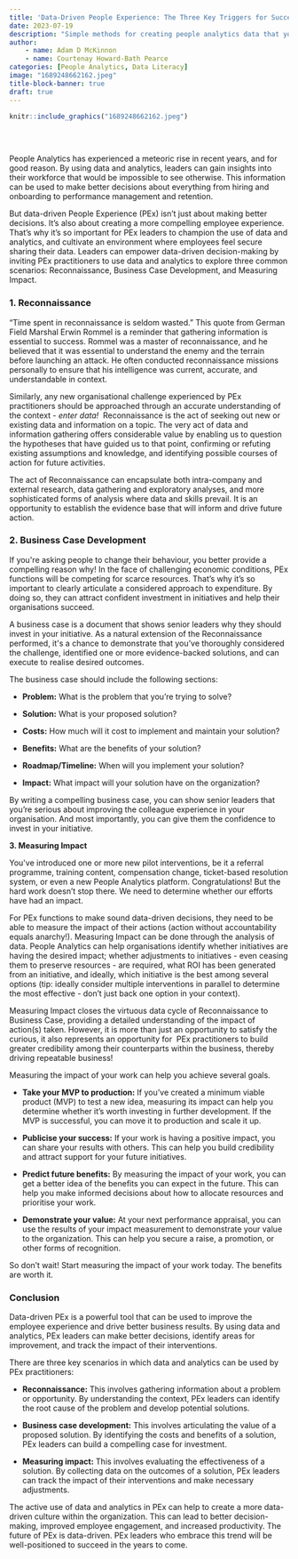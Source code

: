 ```yaml
---
title: 'Data-Driven People Experience: The Three Key Triggers for Success'
date: 2023-07-19
description: "Simple methods for creating people analytics data that you can reuse in your context."
author: 
    - name: Adam D McKinnon
    - name: Courtenay Howard-Bath Pearce
categories: [People Analytics, Data Literacy]
image: "1689248662162.jpeg"
title-block-banner: true
draft: true
---
```


```r
knitr::include_graphics("1689248662162.jpeg")
  
```

<br>

People Analytics has experienced a meteoric rise in recent years, and for good reason. By using data and analytics, leaders can gain insights into their workforce that would be impossible to see otherwise. This information can be used to make better decisions about everything from hiring and onboarding to performance management and retention.

But data-driven People Experience (PEx) isn't just about making better decisions. It's also about creating a more compelling employee experience. That's why it's so important for PEx leaders to champion the use of data and analytics, and cultivate an environment where employees feel secure sharing their data. Leaders can empower data-driven decision-making by inviting PEx practitioners to use data and analytics to explore three common scenarios: Reconnaissance, Business Case Development, and Measuring Impact.

### **1. Reconnaissance**

"Time spent in reconnaissance is seldom wasted." This quote from German Field Marshal Erwin Rommel is a reminder that gathering information is essential to success. Rommel was a master of reconnaissance, and he believed that it was essential to understand the enemy and the terrain before launching an attack. He often conducted reconnaissance missions personally to ensure that his intelligence was current, accurate, and understandable in context.

Similarly, any new organisational challenge experienced by PEx practitioners should be approached through an accurate understanding of the context - *enter data!*  Reconnaissance is the act of seeking out new or existing data and information on a topic. The very act of data and information gathering offers considerable value by enabling us to question the hypotheses that have guided us to that point, confirming or refuting existing assumptions and knowledge, and identifying possible courses of action for future activities. 

The act of Reconnaissance can encapsulate both intra-company and external research, data gathering and exploratory analyses, and more sophisticated forms of analysis where data and skills prevail. It is an opportunity to establish the evidence base that will inform and drive future action.

### **2. Business Case Development**

If you\'re asking people to change their behaviour, you better provide a compelling reason why! In the face of challenging economic conditions, PEx functions will be competing for scarce resources. That's why it's so important to clearly articulate a considered approach to expenditure. By doing so, they can attract confident investment in initiatives and help their organisations succeed.

A business case is a document that shows senior leaders why they should invest in your initiative. As a natural extension of the Reconnaissance performed, it\'s a chance to demonstrate that you've thoroughly considered the challenge, identified one or more evidence-backed solutions, and can execute to realise desired outcomes.

The business case should include the following sections:

-   **Problem:** What is the problem that you're trying to solve?

-   **Solution:** What is your proposed solution?

-   **Costs:** How much will it cost to implement and maintain your solution?

-   **Benefits:** What are the benefits of your solution?

-   **Roadmap/Timeline:** When will you implement your solution?

-   **Impact:** What impact will your solution have on the organization?

By writing a compelling business case, you can show senior leaders that you're serious about improving the colleague experience in your organisation. And most importantly, you can give them the confidence to invest in your initiative.

**3. Measuring Impact**

You\'ve introduced one or more new pilot interventions, be it a referral programme, training content, compensation change, ticket-based resolution system, or even a new People Analytics platform. Congratulations! But the hard work doesn't stop there. We need to determine whether our efforts have had an impact.

For PEx functions to make sound data-driven decisions, they need to be able to measure the impact of their actions (action without accountability equals anarchy!). Measuring Impact can be done through the analysis of data. People Analytics can help organisations identify whether initiatives are having the desired impact; whether adjustments to initiatives - even ceasing them to preserve resources - are required, what ROI has been generated from an initiative, and ideally, which initiative is the best among several options (tip: ideally consider multiple interventions in parallel to determine the most effective - don't just back one option in your context).

Measuring Impact closes the virtuous data cycle of Reconnaissance to Business Case, providing a detailed understanding of the impact of action(s) taken. However, it is more than just an opportunity to satisfy the curious, it also represents an opportunity for  PEx practitioners to build greater credibility among their counterparts within the business, thereby driving repeatable business! 

Measuring the impact of your work can help you achieve several goals.

-   **Take your MVP to production:** If you've created a minimum viable product (MVP) to test a new idea, measuring its impact can help you determine whether it's worth investing in further development. If the MVP is successful, you can move it to production and scale it up.

-   **Publicise your success:** If your work is having a positive impact, you can share your results with others. This can help you build credibility and attract support for your future initiatives.

-   **Predict future benefits:** By measuring the impact of your work, you can get a better idea of the benefits you can expect in the future. This can help you make informed decisions about how to allocate resources and prioritise your work.

-   **Demonstrate your value:** At your next performance appraisal, you can use the results of your impact measurement to demonstrate your value to the organization. This can help you secure a raise, a promotion, or other forms of recognition.

So don't wait! Start measuring the impact of your work today. The benefits are worth it.

### **Conclusion**

Data-driven PEx is a powerful tool that can be used to improve the employee experience and drive better business results. By using data and analytics, PEx leaders can make better decisions, identify areas for improvement, and track the impact of their interventions.

There are three key scenarios in which data and analytics can be used by PEx practitioners:

-   **Reconnaissance:** This involves gathering information about a problem or opportunity. By understanding the context, PEx leaders can identify the root cause of the problem and develop potential solutions.

-   **Business case development:** This involves articulating the value of a proposed solution. By identifying the costs and benefits of a solution, PEx leaders can build a compelling case for investment.

-   **Measuring impact:** This involves evaluating the effectiveness of a solution. By collecting data on the outcomes of a solution, PEx leaders can track the impact of their interventions and make necessary adjustments.

The active use of data and analytics in PEx can help to create a more data-driven culture within the organization. This can lead to better decision-making, improved employee engagement, and increased productivity. The future of PEx is data-driven. PEx leaders who embrace this trend will be well-positioned to succeed in the years to come.
